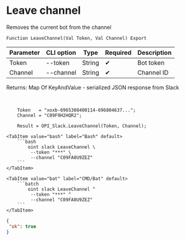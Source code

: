 ﻿---
sidebar_position: 10
description: Leave channel and other functions to work with Slack in the Open Integration Package, a free open-source integration library for 1C:Enterprise 8, OneScript and CLI
keywords: [1C, 1С, 1С:Enterprise, 1С:Enterprise 8.3, API, Integration, Services, Exchange, OneScript, CLI, Slack]
---


# Leave channel
 Removes the current bot from the channel



`Function LeaveChannel(Val Token, Val Channel) Export`

  | Parameter | CLI option | Type | Required | Description |
  |-|-|-|-|-|
  | Token | --token | String | &#x2714; | Bot token |
  | Channel | --channel | String | &#x2714; | Channel ID |

  
  Returns:  Map Of KeyAndValue - serialized JSON response from Slack

<br/>



```bsl title="1C:Enterprise/OneScript code example"
    Token   = "xoxb-6965308400114-696804637...";
    Channel = "C09F9H2HQR2";

    Result = OPI_Slack.LeaveChannel(Token, Channel);
```
 

 <Tabs>
  
    <TabItem value="bash" label="Bash" default>
        ```bash
            oint slack LeaveChannel \
             --token "***" \
             --channel "C09FA0U9ZEZ"
        ```
    </TabItem>
  
    <TabItem value="bat" label="CMD/Bat" default>
        ```batch
            oint slack LeaveChannel ^
             --token "***" ^
             --channel "C09FA0U9ZEZ"
        ```
    </TabItem>
</Tabs>


```json title="Result"
{
 "ok": true
}
```
